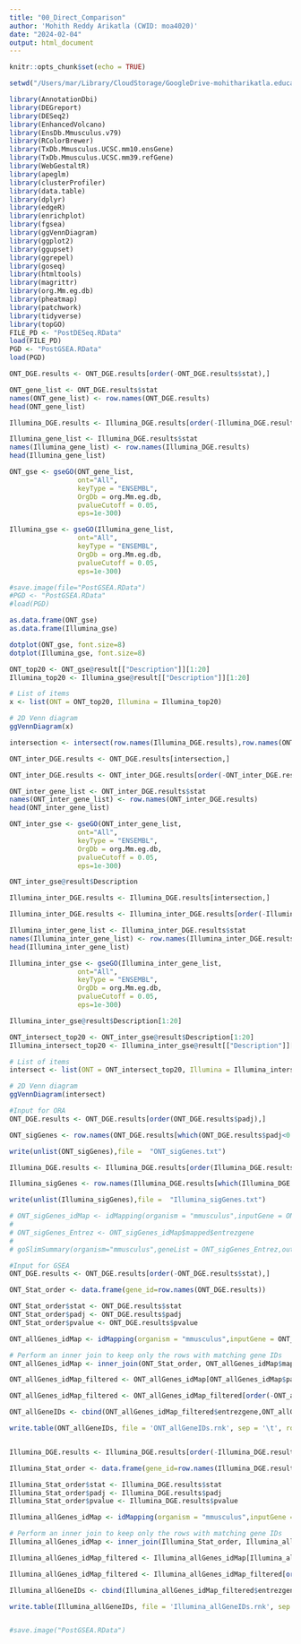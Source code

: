 ```yaml
---
title: "00_Direct_Comparison"
author: 'Mohith Reddy Arikatla (CWID: moa4020)'
date: "2024-02-04"
output: html_document
---
```


```r
knitr::opts_chunk$set(echo = TRUE)

setwd("/Users/mar/Library/CloudStorage/GoogleDrive-mohitharikatla.education@gmail.com/My Drive/RR9_MurineSequencingData/Thesis/02_rr9/00_Direct comparison")

library(AnnotationDbi)
library(DEGreport)
library(DESeq2)
library(EnhancedVolcano)
library(EnsDb.Mmusculus.v79)
library(RColorBrewer)
library(TxDb.Mmusculus.UCSC.mm10.ensGene)
library(TxDb.Mmusculus.UCSC.mm39.refGene)
library(WebGestaltR)
library(apeglm)
library(clusterProfiler)
library(data.table)
library(dplyr)
library(edgeR)
library(enrichplot)
library(fgsea)
library(ggVennDiagram)
library(ggplot2)
library(ggupset)
library(ggrepel)
library(goseq)
library(htmltools)
library(magrittr)
library(org.Mm.eg.db)
library(pheatmap)
library(patchwork)
library(tidyverse)
library(topGO)
FILE_PD <- "PostDESeq.RData"
load(FILE_PD)
PGD <- "PostGSEA.RData"
load(PGD)
```

```r
ONT_DGE.results <- ONT_DGE.results[order(-ONT_DGE.results$stat),]

ONT_gene_list <- ONT_DGE.results$stat
names(ONT_gene_list) <- row.names(ONT_DGE.results)
head(ONT_gene_list)

Illumina_DGE.results <- Illumina_DGE.results[order(-Illumina_DGE.results$stat),]

Illumina_gene_list <- Illumina_DGE.results$stat
names(Illumina_gene_list) <- row.names(Illumina_DGE.results)
head(Illumina_gene_list)
```

```r
ONT_gse <- gseGO(ONT_gene_list,
                 ont="All",
                 keyType = "ENSEMBL",
                 OrgDb = org.Mm.eg.db,
                 pvalueCutoff = 0.05,
                 eps=1e-300)
```


```r
Illumina_gse <- gseGO(Illumina_gene_list,
                 ont="All",
                 keyType = "ENSEMBL",
                 OrgDb = org.Mm.eg.db,
                 pvalueCutoff = 0.05,
                 eps=1e-300)
```

```r
#save.image(file="PostGSEA.RData")
#PGD <- "PostGSEA.RData"
#load(PGD)
```


```r
as.data.frame(ONT_gse)
as.data.frame(Illumina_gse)
```

```r
dotplot(ONT_gse, font.size=8)
dotplot(Illumina_gse, font.size=8)
```

```r
ONT_top20 <- ONT_gse@result[["Description"]][1:20]
Illumina_top20 <- Illumina_gse@result[["Description"]][1:20]
```

```r
# List of items
x <- list(ONT = ONT_top20, Illumina = Illumina_top20)

# 2D Venn diagram
ggVennDiagram(x)
```


```r

intersection <- intersect(row.names(Illumina_DGE.results),row.names(ONT_DGE.results))

ONT_inter_DGE.results <- ONT_DGE.results[intersection,]

ONT_inter_DGE.results <- ONT_inter_DGE.results[order(-ONT_inter_DGE.results$stat),]

ONT_inter_gene_list <- ONT_inter_DGE.results$stat
names(ONT_inter_gene_list) <- row.names(ONT_inter_DGE.results)
head(ONT_inter_gene_list)

ONT_inter_gse <- gseGO(ONT_inter_gene_list,
                 ont="All",
                 keyType = "ENSEMBL",
                 OrgDb = org.Mm.eg.db,
                 pvalueCutoff = 0.05,
                 eps=1e-300)

ONT_inter_gse@result$Description

Illumina_inter_DGE.results <- Illumina_DGE.results[intersection,]

Illumina_inter_DGE.results <- Illumina_inter_DGE.results[order(-Illumina_inter_DGE.results$stat),]

Illumina_inter_gene_list <- Illumina_inter_DGE.results$stat
names(Illumina_inter_gene_list) <- row.names(Illumina_inter_DGE.results)
head(Illumina_inter_gene_list)

Illumina_inter_gse <- gseGO(Illumina_inter_gene_list,
                 ont="All",
                 keyType = "ENSEMBL",
                 OrgDb = org.Mm.eg.db,
                 pvalueCutoff = 0.05,
                 eps=1e-300)

Illumina_inter_gse@result$Description[1:20]
```


```r
ONT_intersect_top20 <- ONT_inter_gse@result$Description[1:20]
Illumina_intersect_top20 <- Illumina_inter_gse@result[["Description"]][1:20]
```

```r
# List of items
intersect <- list(ONT = ONT_intersect_top20, Illumina = Illumina_intersect_top20)

# 2D Venn diagram
ggVennDiagram(intersect)
```

```r
#Input for ORA
ONT_DGE.results <- ONT_DGE.results[order(ONT_DGE.results$padj),]

ONT_sigGenes <- row.names(ONT_DGE.results[which(ONT_DGE.results$padj<0.05),])

write(unlist(ONT_sigGenes),file =  "ONT_sigGenes.txt")

Illumina_DGE.results <- Illumina_DGE.results[order(Illumina_DGE.results$padj),]

Illumina_sigGenes <- row.names(Illumina_DGE.results[which(Illumina_DGE.results$padj<0.05),])

write(unlist(Illumina_sigGenes),file =  "Illumina_sigGenes.txt")

# ONT_sigGenes_idMap <- idMapping(organism = "mmusculus",inputGene = ONT_sigGenes,sourceIdType = "ensembl_gene_id",targetIdType="entrezgene")
# 
# ONT_sigGenes_Entrez <- ONT_sigGenes_idMap$mapped$entrezgene
# 
# goSlimSummary(organism="mmusculus",geneList = ONT_sigGenes_Entrez,outputFile = "ONT_Hyp00_goSlimSummary_webgestalt",outputType = "pdf")
```

```r
#Input for GSEA
ONT_DGE.results <- ONT_DGE.results[order(-ONT_DGE.results$stat),]

ONT_Stat_order <- data.frame(gene_id=row.names(ONT_DGE.results))

ONT_Stat_order$stat <- ONT_DGE.results$stat
ONT_Stat_order$padj <- ONT_DGE.results$padj
ONT_Stat_order$pvalue <- ONT_DGE.results$pvalue

ONT_allGenes_idMap <- idMapping(organism = "mmusculus",inputGene = ONT_Stat_order$gene_id,sourceIdType = "ensembl_gene_id",targetIdType="entrezgene")

# Perform an inner join to keep only the rows with matching gene IDs
ONT_allGenes_idMap <- inner_join(ONT_Stat_order, ONT_allGenes_idMap$mapped, by = c("gene_id" = "userId"))

ONT_allGenes_idMap_filtered <- ONT_allGenes_idMap[ONT_allGenes_idMap$padj<0.05,]

ONT_allGenes_idMap_filtered <- ONT_allGenes_idMap_filtered[order(-ONT_allGenes_idMap_filtered$stat),]

ONT_allGeneIDs <- cbind(ONT_allGenes_idMap_filtered$entrezgene,ONT_allGenes_idMap_filtered$stat)

write.table(ONT_allGeneIDs, file = 'ONT_allGeneIDs.rnk', sep = '\t', row.names = FALSE,col.names = FALSE,quote = FALSE)


Illumina_DGE.results <- Illumina_DGE.results[order(-Illumina_DGE.results$stat),]

Illumina_Stat_order <- data.frame(gene_id=row.names(Illumina_DGE.results))

Illumina_Stat_order$stat <- Illumina_DGE.results$stat
Illumina_Stat_order$padj <- Illumina_DGE.results$padj
Illumina_Stat_order$pvalue <- Illumina_DGE.results$pvalue

Illumina_allGenes_idMap <- idMapping(organism = "mmusculus",inputGene = Illumina_Stat_order$gene_id,sourceIdType = "ensembl_gene_id",targetIdType="entrezgene")

# Perform an inner join to keep only the rows with matching gene IDs
Illumina_allGenes_idMap <- inner_join(Illumina_Stat_order, Illumina_allGenes_idMap$mapped, by = c("gene_id" = "userId"))

Illumina_allGenes_idMap_filtered <- Illumina_allGenes_idMap[Illumina_allGenes_idMap$padj<0.05,]

Illumina_allGenes_idMap_filtered <- Illumina_allGenes_idMap_filtered[order(-Illumina_allGenes_idMap_filtered$stat),]

Illumina_allGeneIDs <- cbind(Illumina_allGenes_idMap_filtered$entrezgene,Illumina_allGenes_idMap_filtered$stat)

write.table(Illumina_allGeneIDs, file = 'Illumina_allGeneIDs.rnk', sep = '\t', row.names = FALSE,col.names = FALSE,quote = FALSE)
```

```r

```


```r
#save.image("PostGSEA.RData")
```

